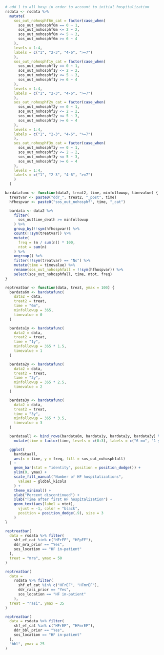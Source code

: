 ```r

# add 1 to all hosp in order to account to initial hospitalization
rsdata <- rsdata %>%
  mutate(
    sos_out_nohosphf6m_cat = factor(case_when(
      sos_out_nohosphf6m == 0 ~ 1,
      sos_out_nohosphf6m <= 2 ~ 2,
      sos_out_nohosphf6m <= 5 ~ 3,
      sos_out_nohosphf6m >= 6 ~ 4
    ),
    levels = 1:4,
    labels = c("1", "2-3", "4-6", ">=7")
    ),
    sos_out_nohosphf1y_cat = factor(case_when(
      sos_out_nohosphf1y == 0 ~ 1,
      sos_out_nohosphf1y <= 2 ~ 2,
      sos_out_nohosphf1y <= 5 ~ 3,
      sos_out_nohosphf1y >= 6 ~ 4
    ),
    levels = 1:4,
    labels = c("1", "2-3", "4-6", ">=7")
    ),
    sos_out_nohosphf2y_cat = factor(case_when(
      sos_out_nohosphf2y == 0 ~ 1,
      sos_out_nohosphf2y <= 2 ~ 2,
      sos_out_nohosphf2y <= 5 ~ 3,
      sos_out_nohosphf2y >= 6 ~ 4
    ),
    levels = 1:4,
    labels = c("1", "2-3", "4-6", ">=7")
    ),
    sos_out_nohosphf3y_cat = factor(case_when(
      sos_out_nohosphf3y == 0 ~ 1,
      sos_out_nohosphf3y <= 2 ~ 2,
      sos_out_nohosphf3y <= 5 ~ 3,
      sos_out_nohosphf3y >= 6 ~ 4
    ),
    levels = 1:4,
    labels = c("1", "2-3", "4-6", ">=7")
    )
  )

bardatafunc <- function(data2, treat2, time, minfollowup, timevalue) {
  treatvar <- paste0("ddr_", treat2, "_post", time)
  hfhospvar <- paste0("sos_out_nohosphf", time, "_cat")

  bardata <- data2 %>%
    filter(
      sos_outtime_death >= minfollowup
    ) %>%
    group_by(!!sym(hfhospvar)) %>%
    count(!!sym(treatvar)) %>%
    mutate(
      freq = (n / sum(n)) * 100,
      ntot = sum(n)
    ) %>%
    ungroup() %>%
    filter(!!sym(treatvar) == "No") %>%
    mutate(time = timevalue) %>%
    rename(sos_out_nohosphfall = !!sym(hfhospvar)) %>%
    select(sos_out_nohosphfall, time, ntot, freq)
}

reptreatbar <- function(data, treat, ymax = 100) {
  bardata6m <- bardatafunc(
    data2 = data,
    treat2 = treat,
    time = "6m",
    minfollowup = 365,
    timevalue = 0
  )

  bardata1y <- bardatafunc(
    data2 = data,
    treat2 = treat,
    time = "1y",
    minfollowup = 365 * 1.5,
    timevalue = 1
  )

  bardata2y <- bardatafunc(
    data2 = data,
    treat2 = treat,
    time = "2y",
    minfollowup = 365 * 2.5,
    timevalue = 2
  )

  bardata3y <- bardatafunc(
    data2 = data,
    treat2 = treat,
    time = "3y",
    minfollowup = 365 * 3.5,
    timevalue = 3
  )

  bardataall <- bind_rows(bardata6m, bardata1y, bardata2y, bardata3y) %>%
    mutate(time = factor(time, levels = c(0:3), labels = c("6 mo", "1 yr", "2 yrs", "3 yrs")))

  ggplot(
    bardataall,
    aes(x = time, y = freq, fill = sos_out_nohosphfall)
  ) +
    geom_bar(stat = "identity", position = position_dodge()) +
    ylim(0, ymax) +
    scale_fill_manual("Number of HF hospitalizations",
      values = global_kicols
    ) +
    theme_minimal() +
    ylab("Percent discontinued") +
    xlab("Time after first HF hospitalization") +
    geom_text(aes(label = ntot),
      vjust = -1, color = "black",
      position = position_dodge(.9), size = 3
    )
}
```


```r
reptreatbar(
  data = rsdata %>% filter(
    shf_ef_cat %in% c("HFrEF", "HFpEF"),
    ddr_mra_prior == "Yes",
    sos_location == "HF in-patient"
  ),
  treat = "mra", ymax = 50
)
```

```r
reptreatbar(
  data =
    rsdata %>% filter(
      shf_ef_cat %in% c("HFrEF", "HFmrEF"),
      ddr_rasi_prior == "Yes",
      sos_location == "HF in-patient"
    ),
  treat = "rasi", ymax = 35
)
```

```r
reptreatbar(
  data = rsdata %>% filter(
    shf_ef_cat %in% c("HFrEF", "HFmrEF"),
    ddr_bbl_prior == "Yes",
    sos_location == "HF in-patient"
  ),
  "bbl", ymax = 25
)
```
